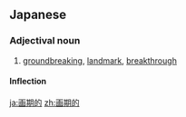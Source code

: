 ==Japanese==
{{ja-kanjitab|かく|k1=かっ|き|てき|yomi=o}}

===Adjectival noun===
{{ja-adj|かっきてき|decl=na}}

# [[groundbreaking]], [[landmark]], [[breakthrough]]

====Inflection====
{{ja-na|画期的|かっきてき|kakkiteki}}

[[ja:画期的]]
[[zh:画期的]]